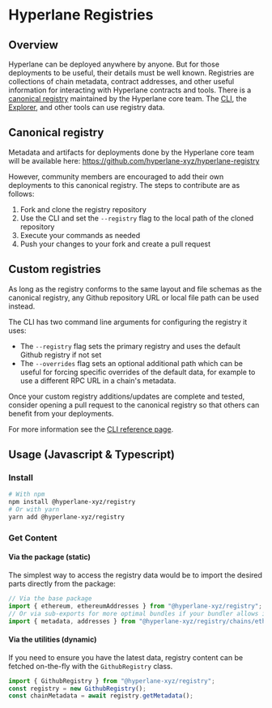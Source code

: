 # Hyperlane Registries

## Overview

Hyperlane can be deployed anywhere by anyone. But for those deployments to be useful, their details must be well known. Registries are collections of chain metadata, contract addresses, and other useful information for interacting with Hyperlane contracts and tools. There is a [canonical registry](https://github.com/hyperlane-xyz/hyperlane-registry) maintained by the Hyperlane core team. The [CLI](/docs/reference/cli.mdx), the [Explorer](https://explorer.hyperlane.xyz), and other tools can use registry data.

## Canonical registry

Metadata and artifacts for deployments done by the Hyperlane core team will be available here:
https://github.com/hyperlane-xyz/hyperlane-registry

However, community members are encouraged to add their own deployments to this canonical registry. The steps to contribute are as follows:

1. Fork and clone the registry repository
2. Use the CLI and set the `--registry` flag to the local path of the cloned repository
3. Execute your commands as needed
4. Push your changes to your fork and create a pull request

## Custom registries

As long as the registry conforms to the same layout and file schemas as the canonical registry, any Github repository URL or local file path can be used instead.

The CLI has two command line arguments for configuring the registry it uses:

- The `--registry` flag sets the primary registry and uses the default Github registry if not set
- The `--overrides` flag sets an optional additional path which can be useful for forcing specific overrides of the default data, for example to use a different RPC URL in a chain's metadata.

Once your custom registry additions/updates are complete and tested, consider opening a pull request to the canonical registry so that others can benefit from your deployments.

For more information see the [CLI reference page](/docs/reference/cli.mdx).

## Usage (Javascript & Typescript)

### Install

```bash
# With npm
npm install @hyperlane-xyz/registry
# Or with yarn
yarn add @hyperlane-xyz/registry
```

### Get Content

#### Via the package (static)

The simplest way to access the registry data would be to import the desired parts directly from the package:

```ts
// Via the base package
import { ethereum, ethereumAddresses } from "@hyperlane-xyz/registry";
// Or via sub-exports for more optimal bundles if your bundler allows it
import { metadata, addresses } from "@hyperlane-xyz/registry/chains/ethereum";
```

#### Via the utilities (dynamic)

If you need to ensure you have the latest data, registry content can be fetched on-the-fly with the `GithubRegistry` class.

```ts
import { GithubRegistry } from "@hyperlane-xyz/registry";
const registry = new GithubRegistry();
const chainMetadata = await registry.getMetadata();
```
